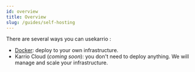 ```yaml
---
id: overview
title: Overview
slug: /guides/self-hosting
---
```


There are several ways you can usekarrio :

- [Docker](self-hosting/docker): deploy to your own infrastructure.
- Karrio Cloud (_coming soon_): you don't need to deploy anything.
We will manage and scale your infrastructure.
